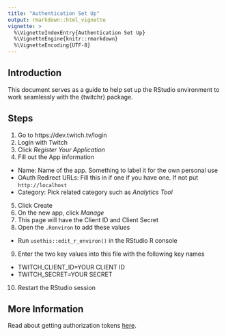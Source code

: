 ```yaml
---
title: "Authentication Set Up"
output: rmarkdown::html_vignette
vignette: >
  %\VignetteIndexEntry{Authentication Set Up}
  %\VignetteEngine{knitr::rmarkdown}
  %\VignetteEncoding{UTF-8}
---
```


## Introduction

This document serves as a guide to help set up the RStudio environment to work seamlessly with the {twitchr} package.

## Steps

1. Go to https://dev.twitch.tv/login
2. Login with Twitch
3. Click *Register Your Application*
4. Fill out the App information
  - Name: Name of the app. Something to label it for the own personal use
  - OAuth Redirect URLs: Fill this in if one if you have one. If not put `http://localhost`
  - Category: Pick related category such as *Analytics Tool*
5. Click Create
6. On the new app, click *Manage*
7. This page will have the Client ID and Client Secret
8. Open the `.Renviron` to add these values
  - Run `usethis::edit_r_environ()` in the RStudio R console
9. Enter the two key values into this file with the following key names
  - TWITCH_CLIENT_ID=YOUR CLIENT ID
  - TWITCH_SECRET=YOUR SECRET
10. Restart the RStudio session

## More Information

Read about getting authorization tokens [here](https://dev.twitch.tv/docs/authentication).
